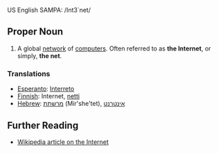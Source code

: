 US English SAMPA: /Int3`net/

==Proper Noun==

# A global [[network]] of [[computer]]s. Often referred to as '''the Internet''', or simply, '''the net'''.

===Translations===

*[[Esperanto]]: [[Interreto]]
*[[Finnish]]: Internet, [[netti]]
*[[Hebrew]]: [[מרשתת]] (Mir'she'tet), [[אינטרנט]]

== Further Reading ==
* [[w:Internet|Wikipedia article on the Internet]]